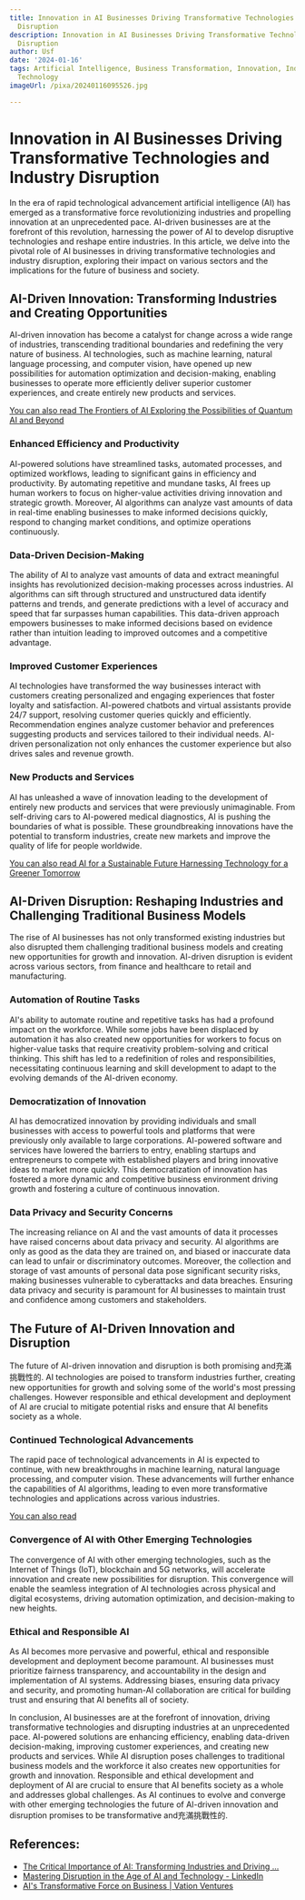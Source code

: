 ```yaml
---
title: Innovation in AI Businesses Driving Transformative Technologies and Industry
  Disruption
description: Innovation in AI Businesses Driving Transformative Technologies and Industry
  Disruption
author: Usf
date: '2024-01-16'
tags: Artificial Intelligence, Business Transformation, Innovation, Industry Disruption,
  Technology
imageUrl: /pixa/20240116095526.jpg

---
```

# Innovation  in AI Businesses Driving Transformative Technologies and Industry Disruption

In the era of rapid technological  advancement artificial intelligence (AI) has emerged as a  transformative force revolutionizing  industries and propelling  innovation at an unprecedented pace. AI-driven businesses are at the forefront of this  revolution, harnessing the power of  AI to  develop disruptive  technologies and reshape entire industries. In this article, we  delve into the  pivotal role of AI businesses in driving transformative technologies and industry disruption, exploring their  impact on various sectors and  the implications for  the future of business and society.

## AI-Driven Innovation: Transforming Industries and Creating Opportunities

AI-driven innovation has become a catalyst for  change across a  wide range of industries, transcending traditional boundaries and redefining the very nature of business. AI technologies, such as machine learning, natural language processing,  and computer vision, have opened up new possibilities for automation optimization and  decision-making, enabling businesses to operate more efficiently deliver superior customer experiences, and create entirely new products and services.

[You can also  read The Frontiers of AI Exploring the Possibilities of  Quantum AI and Beyond](The%20Frontiers%20of%20AI%20Exploring%20the%20Possibilities%20of%20Quantum%20AI%20and%20Beyond)


### Enhanced Efficiency and Productivity

AI-powered solutions have streamlined tasks, automated processes, and optimized workflows, leading to significant gains in efficiency and productivity. By automating repetitive and mundane tasks, AI frees up human workers  to focus on  higher-value activities driving innovation and strategic  growth. Moreover,  AI algorithms can analyze vast amounts of  data in real-time enabling businesses to make informed decisions quickly, respond  to changing market conditions, and  optimize operations continuously.

### Data-Driven Decision-Making

The ability of AI to analyze vast amounts of data and extract meaningful insights has revolutionized decision-making processes across industries. AI algorithms can sift through structured and unstructured data  identify patterns and trends, and generate predictions with a level of accuracy and speed  that far surpasses human capabilities. This data-driven approach empowers businesses to make informed decisions based on evidence rather than intuition leading to improved outcomes and a competitive advantage.

### Improved Customer Experiences

AI technologies have transformed the way businesses interact with customers creating personalized and engaging experiences that foster loyalty and satisfaction. AI-powered chatbots and virtual assistants provide  24/7 support, resolving customer  queries quickly and efficiently. Recommendation engines analyze customer  behavior and preferences suggesting products and services tailored to their individual needs.  AI-driven personalization not only enhances the customer experience but  also drives sales and  revenue growth.

### New Products and Services

AI has unleashed a wave of innovation leading to  the development of entirely new products and services that were previously unimaginable. From self-driving cars to AI-powered medical diagnostics, AI is pushing the boundaries  of what is  possible. These groundbreaking innovations have the potential to transform industries, create new markets and improve the  quality  of life  for people worldwide.

[You  can also read AI for a Sustainable Future Harnessing Technology for a Greener Tomorrow](AI%20for%20a%20Sustainable%20Future%20Harnessing%20Technology%20for%20a%20Greener%20Tomorrow)


## AI-Driven Disruption: Reshaping  Industries and Challenging Traditional Business Models

The rise  of AI businesses has not only transformed existing industries but also disrupted them  challenging traditional business  models and creating new opportunities for growth and innovation. AI-driven disruption is evident across various sectors, from finance and healthcare to retail and manufacturing.

### Automation of Routine Tasks

AI's ability to automate routine and repetitive tasks has had a profound impact on  the workforce. While some jobs have been  displaced by automation it has also created new opportunities for workers to focus on higher-value tasks that require creativity problem-solving and critical thinking.  This shift has led to a redefinition of roles and responsibilities, necessitating continuous learning and skill development to adapt to the evolving demands of the AI-driven economy.

### Democratization of Innovation

AI has democratized innovation by providing individuals  and small businesses  with access  to powerful tools and platforms that were previously only available to  large corporations. AI-powered software and services  have lowered  the barriers to  entry,  enabling startups and entrepreneurs to compete with  established  players and bring  innovative ideas to market more quickly. This democratization of innovation has  fostered a more dynamic  and competitive business  environment driving growth and  fostering a culture of continuous innovation.

### Data  Privacy and Security Concerns

The increasing reliance on AI  and the vast amounts of data it processes have raised concerns about data privacy and security. AI algorithms are  only as good as the data they are trained  on, and biased or inaccurate data can lead to unfair or discriminatory outcomes. Moreover, the collection  and storage of vast amounts of personal data pose significant security risks, making businesses vulnerable to cyberattacks and data breaches. Ensuring data privacy and security is paramount  for AI businesses to maintain trust and confidence among  customers and stakeholders.

## The Future  of AI-Driven  Innovation and Disruption

The  future of AI-driven innovation and disruption  is both promising and充滿挑戰性的. AI technologies  are poised to transform industries further, creating new opportunities for growth and solving some of the world's most pressing  challenges. However responsible and ethical development and deployment of AI are crucial to mitigate potential risks and ensure that AI benefits  society as  a  whole.

### Continued Technological Advancements

The rapid pace of technological advancements  in AI is expected to continue, with new breakthroughs in machine  learning, natural language processing, and computer vision. These advancements will further enhance the capabilities of  AI algorithms, leading to  even more transformative technologies and applications across various  industries.

[You can  also read ]()


### Convergence of AI  with Other Emerging Technologies

The  convergence of  AI with other  emerging technologies, such as the Internet of Things (IoT), blockchain and 5G  networks, will accelerate innovation and create new possibilities for disruption. This  convergence will enable the seamless integration of AI technologies across  physical and digital ecosystems,  driving automation optimization, and decision-making to new heights.

### Ethical and Responsible AI

As AI becomes more pervasive and powerful, ethical and responsible development and deployment become paramount.  AI businesses must prioritize fairness transparency, and accountability in the design and implementation of AI systems. Addressing biases, ensuring data privacy and security, and promoting  human-AI collaboration are  critical for  building trust and ensuring that AI benefits all of society.

In conclusion, AI businesses are at  the forefront of innovation, driving transformative technologies and disrupting industries at  an unprecedented pace. AI-powered  solutions are enhancing efficiency, enabling data-driven decision-making,  improving customer experiences, and creating new  products and services. While AI  disruption poses  challenges to traditional business models and the workforce it also creates new opportunities for growth and innovation. Responsible and ethical development and deployment of AI are crucial to  ensure that AI benefits society as a whole and addresses global challenges. As AI continues to evolve and converge with other emerging technologies the future  of AI-driven innovation and disruption  promises to be transformative and充滿挑戰性的.

## References:
- [The Critical Importance of AI: Transforming Industries and Driving ...](https://www.linkedin.com/pulse/critical-importance-ai-transforming-industries-driving-innovation)
- [Mastering Disruption in the Age of AI and Technology - LinkedIn](https://www.linkedin.com/pulse/mastering-disruption-age-ai-technology-unleashing-beyond-raj-villuri)
- [AI's Transformative Force on Business | Vation Ventures](https://www.vationventures.com/blog/ais-transformative-force-on-business)
